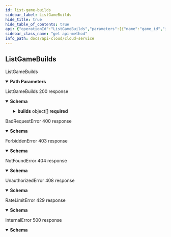 ```yaml
---
id: list-game-builds
sidebar_label: ListGameBuilds
hide_title: true
hide_table_of_contents: true
api: {"operationId":"ListGameBuilds","parameters":[{"name":"game_id","in":"path","schema":{"type":"string","pattern":"^[0-9a-f]{8}-[0-9a-f]{4}-[0-9a-f]{4}-[0-9a-f]{4}-[0-9a-f]{12}$"},"required":true}],"responses":{"200":{"description":"ListGameBuilds 200 response","content":{"application/json":{"schema":{"type":"object","properties":{"builds":{"type":"array","items":{"type":"object","properties":{"build_id":{"type":"string"},"upload_id":{"type":"string","pattern":"^[0-9a-f]{8}-[0-9a-f]{4}-[0-9a-f]{4}-[0-9a-f]{4}-[0-9a-f]{12}$"},"display_name":{"type":"string","maxLength":24,"minLength":1,"pattern":"^(?:[^ \\n\\r] ?)+[^ \\n\\r]$"},"create_ts":{"type":"number","minimum":0,"format":"int64","nullable":true},"content_length":{"type":"number","minimum":0,"format":"int64","nullable":true},"complete":{"type":"boolean","nullable":true}},"required":["build_id","complete","content_length","create_ts","display_name","upload_id"]}}},"required":["builds"]}}}},"400":{"description":"BadRequestError 400 response","content":{"application/json":{"schema":{"type":"object","properties":{"code":{"type":"string"},"message":{"type":"string"}},"required":["code","message"]}}}},"403":{"description":"ForbiddenError 403 response","content":{"application/json":{"schema":{"type":"object","properties":{"code":{"type":"string"},"message":{"type":"string"}},"required":["code","message"]}}}},"404":{"description":"NotFoundError 404 response","content":{"application/json":{"schema":{"type":"object","properties":{"code":{"type":"string"},"message":{"type":"string"}},"required":["code","message"]}}}},"408":{"description":"UnauthorizedError 408 response","content":{"application/json":{"schema":{"type":"object","properties":{"code":{"type":"string"},"message":{"type":"string"}},"required":["code","message"]}}}},"429":{"description":"RateLimitError 429 response","content":{"application/json":{"schema":{"type":"object","properties":{"code":{"type":"string"},"message":{"type":"string"}},"required":["code","message"]}}}},"500":{"description":"InternalError 500 response","content":{"application/json":{"schema":{"type":"object","properties":{"code":{"type":"string"},"message":{"type":"string"}},"required":["message"]}}}}},"tags":["cloud","portal"],"description":"ListGameBuilds","method":"get","path":"/games/{game_id}/builds","security":[{"smithy.api.httpBearerAuth":[]}],"securitySchemes":{"smithy.api.httpBearerAuth":{"type":"http","description":"HTTP Bearer authentication","scheme":"bearer"}},"info":{"title":"CloudService","version":"2022-6-3"},"postman":{"name":"List Game Builds","description":{"type":"text/plain"},"url":{"path":["games",":game_id","builds"],"host":["{{baseUrl}}"],"query":[],"variable":[{"disabled":false,"description":{"content":"(Required) ","type":"text/plain"},"type":"any","value":"","key":"game_id"}]},"header":[{"key":"Accept","value":"application/json"}],"method":"GET"}}
sidebar_class_name: "get api-method"
info_path: docs/api-cloud/cloud-service
---
```



## ListGameBuilds



ListGameBuilds

<details style={{"marginBottom":"1rem"}} data-collapsed={false} open={true}><summary style={{}}><strong>Path Parameters</strong></summary><div><ul><ParamsItem className={"paramsItem"} param={{"name":"game_id","in":"path","schema":{"type":"string","pattern":"^[0-9a-f]{8}-[0-9a-f]{4}-[0-9a-f]{4}-[0-9a-f]{4}-[0-9a-f]{12}$"},"required":true}}></ParamsItem></ul></div></details><div><ApiTabs><TabItem label={"200"} value={"200"}><div>

ListGameBuilds 200 response

</div><div><details style={{}} data-collapsed={false} open={true}><summary style={{"textAlign":"left"}}><strong>Schema</strong></summary><div style={{"textAlign":"left","marginLeft":"1rem"}}></div><ul style={{"marginLeft":"1rem"}}><SchemaItem collapsible={true} className={"schemaItem"}><details style={{}}><summary style={{}}><strong>builds</strong><span style={{"opacity":"0.6"}}> object[]</span><strong style={{"fontSize":"var(--ifm-code-font-size)","color":"var(--openapi-required)"}}> required</strong></summary><div style={{"marginLeft":"1rem"}}><ul><SchemaItem collapsible={false} name={"build_id"} required={true} schemaDescription={undefined} schemaName={"string"} qualifierMessage={undefined}></SchemaItem><SchemaItem collapsible={false} name={"upload_id"} required={true} schemaDescription={undefined} schemaName={"string"} qualifierMessage={"**Possible values:** Value must match regular expression `^[0-9a-f]{8}-[0-9a-f]{4}-[0-9a-f]{4}-[0-9a-f]{4}-[0-9a-f]{12}$`"}></SchemaItem><SchemaItem collapsible={false} name={"display_name"} required={true} schemaDescription={undefined} schemaName={"string"} qualifierMessage={"**Possible values:** 1 ≤ length ≤ 24, Value must match regular expression `^(?:[^ \\n\\r] ?)+[^ \\n\\r]$`"}></SchemaItem><SchemaItem collapsible={false} name={"create_ts"} required={true} schemaDescription={undefined} schemaName={"int64"} qualifierMessage={undefined}></SchemaItem><SchemaItem collapsible={false} name={"content_length"} required={true} schemaDescription={undefined} schemaName={"int64"} qualifierMessage={undefined}></SchemaItem><SchemaItem collapsible={false} name={"complete"} required={true} schemaDescription={undefined} schemaName={"boolean"} qualifierMessage={undefined}></SchemaItem></ul></div></details></SchemaItem></ul></details></div></TabItem><TabItem label={"400"} value={"400"}><div>

BadRequestError 400 response

</div><div><details style={{}} data-collapsed={false} open={true}><summary style={{"textAlign":"left"}}><strong>Schema</strong></summary><div style={{"textAlign":"left","marginLeft":"1rem"}}></div><ul style={{"marginLeft":"1rem"}}><SchemaItem collapsible={false} name={"code"} required={true} schemaDescription={undefined} schemaName={"string"} qualifierMessage={undefined}></SchemaItem><SchemaItem collapsible={false} name={"message"} required={true} schemaDescription={undefined} schemaName={"string"} qualifierMessage={undefined}></SchemaItem></ul></details></div></TabItem><TabItem label={"403"} value={"403"}><div>

ForbiddenError 403 response

</div><div><details style={{}} data-collapsed={false} open={true}><summary style={{"textAlign":"left"}}><strong>Schema</strong></summary><div style={{"textAlign":"left","marginLeft":"1rem"}}></div><ul style={{"marginLeft":"1rem"}}><SchemaItem collapsible={false} name={"code"} required={true} schemaDescription={undefined} schemaName={"string"} qualifierMessage={undefined}></SchemaItem><SchemaItem collapsible={false} name={"message"} required={true} schemaDescription={undefined} schemaName={"string"} qualifierMessage={undefined}></SchemaItem></ul></details></div></TabItem><TabItem label={"404"} value={"404"}><div>

NotFoundError 404 response

</div><div><details style={{}} data-collapsed={false} open={true}><summary style={{"textAlign":"left"}}><strong>Schema</strong></summary><div style={{"textAlign":"left","marginLeft":"1rem"}}></div><ul style={{"marginLeft":"1rem"}}><SchemaItem collapsible={false} name={"code"} required={true} schemaDescription={undefined} schemaName={"string"} qualifierMessage={undefined}></SchemaItem><SchemaItem collapsible={false} name={"message"} required={true} schemaDescription={undefined} schemaName={"string"} qualifierMessage={undefined}></SchemaItem></ul></details></div></TabItem><TabItem label={"408"} value={"408"}><div>

UnauthorizedError 408 response

</div><div><details style={{}} data-collapsed={false} open={true}><summary style={{"textAlign":"left"}}><strong>Schema</strong></summary><div style={{"textAlign":"left","marginLeft":"1rem"}}></div><ul style={{"marginLeft":"1rem"}}><SchemaItem collapsible={false} name={"code"} required={true} schemaDescription={undefined} schemaName={"string"} qualifierMessage={undefined}></SchemaItem><SchemaItem collapsible={false} name={"message"} required={true} schemaDescription={undefined} schemaName={"string"} qualifierMessage={undefined}></SchemaItem></ul></details></div></TabItem><TabItem label={"429"} value={"429"}><div>

RateLimitError 429 response

</div><div><details style={{}} data-collapsed={false} open={true}><summary style={{"textAlign":"left"}}><strong>Schema</strong></summary><div style={{"textAlign":"left","marginLeft":"1rem"}}></div><ul style={{"marginLeft":"1rem"}}><SchemaItem collapsible={false} name={"code"} required={true} schemaDescription={undefined} schemaName={"string"} qualifierMessage={undefined}></SchemaItem><SchemaItem collapsible={false} name={"message"} required={true} schemaDescription={undefined} schemaName={"string"} qualifierMessage={undefined}></SchemaItem></ul></details></div></TabItem><TabItem label={"500"} value={"500"}><div>

InternalError 500 response

</div><div><details style={{}} data-collapsed={false} open={true}><summary style={{"textAlign":"left"}}><strong>Schema</strong></summary><div style={{"textAlign":"left","marginLeft":"1rem"}}></div><ul style={{"marginLeft":"1rem"}}><SchemaItem collapsible={false} name={"code"} required={false} schemaDescription={undefined} schemaName={"string"} qualifierMessage={undefined}></SchemaItem><SchemaItem collapsible={false} name={"message"} required={true} schemaDescription={undefined} schemaName={"string"} qualifierMessage={undefined}></SchemaItem></ul></details></div></TabItem></ApiTabs></div>
      